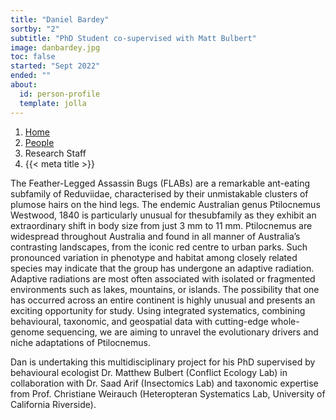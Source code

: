 ```yaml
---
title: "Daniel Bardey"
sortby: "2"
subtitle: "PhD Student co-supervised with Matt Bulbert"
image: danbardey.jpg
toc: false
started: "Sept 2022"
ended: ""
about:
  id: person-profile
  template: jolla
---
```



```{=html}
<nav aria-label="breadcrumb">
  <ol class="breadcrumb">
    <li class="breadcrumb-item"><a href="../../index.html">Home</a></li>
    <li class="breadcrumb-item"><a href="../../labmembers.html">People</a></li>
    <li class="breadcrumb-item active">Research Staff</li>
    <li class="breadcrumb-item active" aria-current="page">{{< meta title >}}</li>
  </ol>
</nav>
```

:::{#person-profile}
:::

The Feather-Legged Assassin Bugs (FLABs) are a remarkable ant-eating subfamily of
Reduviidae, characterised by their unmistakable clusters of plumose hairs on the hind legs. The endemic Australian genus Ptilocnemus Westwood, 1840 is particularly unusual for thesubfamily as they exhibit an extraordinary shift in body size from just 3 mm to 11 mm. Ptilocnemus are widespread throughout Australia and found in all manner of Australia’s contrasting landscapes, from the iconic red centre to urban parks. Such pronounced variation in phenotype and habitat among closely related species may indicate that the group has undergone an adaptive radiation.
Adaptive radiations are most often associated with isolated or fragmented environments such as lakes, mountains, or islands. The possibility that one has occurred across an entire continent is highly unusual and presents an exciting opportunity for study. Using integrated systematics, combining behavioural, taxonomic, and geospatial data with cutting-edge whole-
genome sequencing, we are aiming to unravel the evolutionary drivers and niche adaptations of Ptilocnemus.

Dan is undertaking this  multidisciplinary project for his PhD supervised by behavioural ecologist Dr. Matthew Bulbert (Conflict Ecology Lab) in collaboration with Dr. Saad Arif (Insectomics Lab) and taxonomic expertise from Prof. Christiane Weirauch (Heteropteran Systematics Lab, University of California Riverside).

